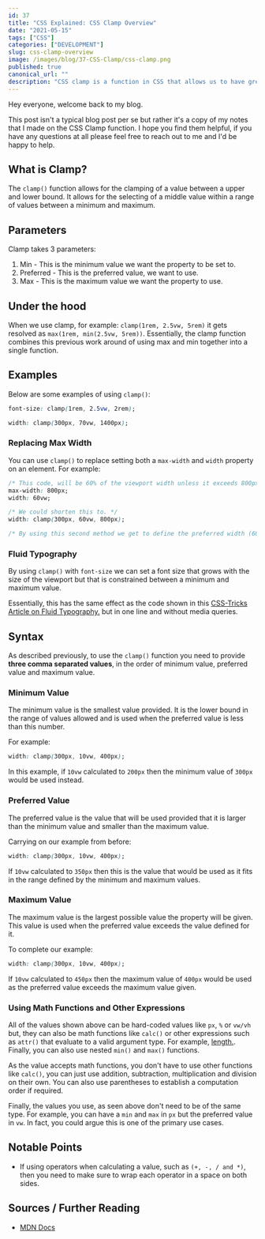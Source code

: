 ```yaml
---
id: 37
title: "CSS Explained: CSS Clamp Overview"
date: "2021-05-15"
tags: ["CSS"]
categories: ["DEVELOPMENT"]
slug: css-clamp-overview
image: /images/blog/37-CSS-Clamp/css-clamp.png
published: true
canonical_url: ""
description: "CSS clamp is a function in CSS that allows us to have greater dynamic control over the values we use in our styles, here's what you need to know about it."
---
```


Hey everyone, welcome back to my blog.

This post isn't a typical blog post per se but rather it's a copy of my notes that I made on the CSS Clamp function. I hope you find them helpful, if you have any questions at all please feel free to reach out to me and I'd be happy to help.

## What is Clamp?

The `clamp()` function allows for the clamping of a value between a upper and lower bound. It allows for the selecting of a middle value within a range of values between a minimum and maximum.

## Parameters

Clamp takes 3 parameters:

1. Min - This is the minimum value we want the property to be set to.
2. Preferred - This is the preferred value, we want to use.
3. Max - This is the maximum value we want the property to use.

## Under the hood

When we use clamp, for example: `clamp(1rem, 2.5vw, 5rem)` it gets resolved as `max(1rem, min(2.5vw, 5rem))`. Essentially, the clamp function combines this previous work around of using max and min together into a single function.

## Examples

Below are some examples of using `clamp()`:

```CSS
font-size: clamp(1rem, 2.5vw, 2rem);

width: clamp(300px, 70vw, 1400px);
```

### Replacing Max Width

You can use `clamp()` to replace setting both a `max-width` and `width` property on an element. For example:

```css
/* This code, will be 60% of the viewport width unless it exceeds 800px */
max-width: 800px;
width: 60vw;

/* We could shorten this to. */
width: clamp(300px, 60vw, 800px);

/* By using this second method we get to define the preferred width (60vw) but also get to define a min and max width. All in one line! */
```

### Fluid Typography

By using `clamp()` with `font-size` we can set a font size that grows with the size of the viewport but that is constrained between a minimum and maximum value.

Essentially, this has the same effect as the code shown in this [CSS-Tricks Article on Fluid Typography.](https://css-tricks.com/snippets/css/fluid-typography/) but in one line and without media queries.

## Syntax

As described previously, to use the `clamp()` function you need to provide **three comma separated values**, in the order of minimum value, preferred value and maximum value.

### Minimum Value

The minimum value is the smallest value provided. It is the lower bound in the range of values allowed and is used when the preferred value is less than this number.

For example:

```css
width: clamp(300px, 10vw, 400px);
```

In this example, if `10vw` calculated to `200px` then the minimum value of `300px` would be used instead.

### Preferred Value

The preferred value is the value that will be used provided that it is larger than the minimum value and smaller than the maximum value.

Carrying on our example from before:

```css
width: clamp(300px, 10vw, 400px);
```

If `10vw` calculated to `350px` then this is the value that would be used as it fits in the range defined by the minimum and maximum values.

### Maximum Value

The maximum value is the largest possible value the property will be given. This value is used when the preferred value exceeds the value defined for it.

To complete our example:

```css
width: clamp(300px, 10vw, 400px);
```

If `10vw` calculated to `450px` then the maximum value of `400px` would be used as the preferred value exceeds the maximum value given.

### Using Math Functions and Other Expressions

All of the values shown above can be hard-coded values like `px`, `%` or `vw/vh` but, they can also be math functions like `calc()` or other expressions such as `attr()` that evaluate to a valid argument type. For example, [length.](https://developer.mozilla.org/en-US/docs/Web/CSS/length). Finally, you can also use nested `min()` and `max()` functions.

As the value accepts math functions, you don't have to use other functions like `calc()`, you can just use addition, subtraction, multiplication and division on their own. You can also use parentheses to establish a computation order if required.

Finally, the values you use, as seen above don't need to be of the same type. For example, you can have a `min` and `max` in `px` but the preferred value in `vw`. In fact, you could argue this is one of the primary use cases.

## Notable Points

- If using operators when calculating a value, such as `(+, -, / and *)`, then you need to make sure to wrap each operator in a space on both sides.

## Sources / Further Reading

- [MDN Docs](<https://developer.mozilla.org/en-US/docs/Web/CSS/clamp()>)
